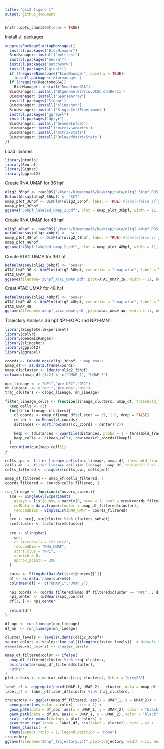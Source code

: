 ```yaml
---
title: "gsx2 figure 1"
output: github_document
---
```


```r
knitr::opts_chunk$set(echo = TRUE)
```

Install all packages 

```r
suppressPackageStartupMessages({
  install.packages("BiocManager")
  BiocManager::install("multtest")
  install.packages("Seurat")
  install.packages("patchwork")
  install.packages('gtools')
  if (!requireNamespace("BiocManager", quietly = TRUE))
    install.packages("BiocManager")
  if (!require(ReactomeGSA))
    BiocManager::install("ReactomeGSA")
  BiocManager::install('BSgenome.Drerio.UCSC.danRer11')
  BiocManager::install('SparseArray')
  install.packages('Signac')
  BiocManager::install('slingshot')
  BiocManager::install('SingleCellExperiment')
  install.packages("ggrepel")
  install.packages("dplyr")
  BiocManager::install('GenomeInfoDb')
  BiocManager::install('MatrixGenerics')
  BiocManager::install('matrixStats')
  BiocManager::install('DelayedMatrixStats')
})
```

Load libraries

```r
library(gtools)
library(Seurat)
library(Signac)
library(ggplot2)
```

Create RNA UMAP for 36 hpf
```r
olig2_36hpf <- readRDS("/Users/kimarena16/Desktop/data/olig2_36hpf.RDS")
DefaultAssay(olig2_36hpf) <- "SCT"
umap_plot_36hpf <- DimPlot(olig2_36hpf, label = TRUE) #label=false if you don't want labels on the plot
umap_plot_36hpf
ggsave("36hpf_labeled_umap_2.pdf", plot = umap_plot_36hpf, width = 11, height = 7, dpi = 300, units = "in")
```
Create RNA UMAP for 48 hpf
```r
olig2_48hpf <- readRDS("/Users/kimarena16/Desktop/data/olig2_48hpf.RDS")
DefaultAssay(olig2_48hpf) <- "SCT"
umap_plot_48hpf <- DimPlot(olig2_48hpf, label = TRUE) #label=false if you don't want labels on the plot
umap_plot_48hpf
ggsave("48hpf_labeled_umap_2.pdf", plot = umap_plot_48hpf, width = 11, height = 7, dpi = 300, units = "in")
```
Create ATAC UMAP for 36 hpf

```r
DefaultAssay(olig2_36hpf) <- "peaks"
ATAC_UMAP_36 <- DimPlot(olig2_36hpf, reduction = "umap.atac", label = TRUE, label.size = 5, repel = TRUE)
ATAC_UMAP_36
ggsave(filename="36hpf_ATAC_UMAP.pdf",plot=ATAC_UMAP_36, width = 11, height = 7, dpi = 300, units = "in")
```

Creat ATAC UMAP for 48 hpf

```r
DefaultAssay(olig2_48hpf) <- "peaks"
ATAC_UMAP_48 <- DimPlot(olig2_48hpf, reduction = "umap.atac", label = TRUE, label.size = 5, repel = TRUE)
ATAC_UMAP_48
ggsave(filename="48hpf_ATAC_UMAP.pdf",plot=ATAC_UMAP_48, width = 11, height = 7, dpi = 300, units = "in")
```

Trajectory Analysis 36 hpf NP1->OPC and NP1->MN1

```r
library(SingleCellExperiment)
library(dplyr)
library(GenomicRanges)
library(slingshot)
library(ggplot2)
library(ggrepel)

coords <- Embeddings(olig2_36hpf, "umap.rna")
umap_df <- as.data.frame(coords)
umap_df$cluster <- Idents(olig2_36hpf)
colnames(umap_df)[1:2] <- c("UMAP_1", "UMAP_2")

opc_lineage <- c("NP1","pre-OPC","OPC")
mn_lineage  <- c("NP1","pre-MNs","MN1")
traj_clusters <- c(opc_lineage, mn_lineage)

filter_lineage_cells <- function(lineage_clusters, umap_df, threshold_frac = 0.02, max_distance = 5){
  keep_cells <- c()
  for(cl in lineage_clusters){
    cl_coords <- umap_df[umap_df$cluster == cl, 1:2, drop = FALSE]
    center <- colMeans(cl_coords)
    distances <- sqrt(rowSums((cl_coords - center)^2))
    
    keep <- (distances < quantile(distances, probs = 1 - threshold_frac)) & (distances < max_distance)
    keep_cells <- c(keep_cells, rownames(cl_coords)[keep])
  }
  return(unique(keep_cells))
}

cells_opc <- filter_lineage_cells(opc_lineage, umap_df, threshold_frac = 0.02, max_distance = 5)
cells_mn  <- filter_lineage_cells(mn_lineage, umap_df, threshold_frac = 0.02, max_distance = 5)
cells_filtered <- unique(c(cells_opc, cells_mn))

umap_df_filtered <- umap_df[cells_filtered, ]
coords_filtered <- coords[cells_filtered, ]

run_lineage <- function(clusters_subset){
  sce <- SingleCellExperiment(
    assays = list(dummy = matrix(0, nrow = 1, ncol = nrow(coords_filtered))),
    colData = data.frame(cluster = umap_df_filtered$cluster),
    reducedDims = SimpleList(RNA_UMAP = coords_filtered)
  )
  sce <- sce[, sce$cluster %in% clusters_subset]
  sce$cluster <- factor(sce$cluster)
  
  sce <- slingshot(
    sce,
    clusterLabels = "cluster",
    reducedDim = "RNA_UMAP",
    start.clus = "NP1",
    stretch = 0,
    approx_points = 200
  )
  
  curve <- SlingshotDataSet(sce)@curves[[1]]
  df <- as.data.frame(curve$s)
  colnames(df) <- c("UMAP_1","UMAP_2")
  
  np1_coords <- coords_filtered[umap_df_filtered$cluster == "NP1", , drop = FALSE]
  np1_center <- colMeans(np1_coords)
  df[1, ] <- np1_center
  
  return(df)
}

df_opc <- run_lineage(opc_lineage)
df_mn  <- run_lineage(mn_lineage)

cluster_levels <- levels(Idents(olig2_36hpf))
seurat_colors <- scales::hue_pal()(length(cluster_levels))  # default Seurat colors
names(seurat_colors) <- cluster_levels

umap_df_filtered$color <- ifelse(
  umap_df_filtered$cluster %in% traj_clusters,
  as.character(umap_df_filtered$cluster),
  "Other"
)
plot_colors <- c(seurat_colors[traj_clusters], Other = "grey80")

label_df <- aggregate(cbind(UMAP_1, UMAP_2) ~ cluster, data = umap_df_filtered, FUN = mean)
label_df <- label_df[label_df$cluster %in% traj_clusters, ]

trajectory <- ggplot(umap_df_filtered, aes(x = UMAP_1, y = UMAP_2)) +
  geom_point(aes(color = color), size = 1) +
  geom_path(data = df_opc, aes(x = UMAP_1, y = UMAP_2), color = "black", size = 1) +
  geom_path(data = df_mn, aes(x = UMAP_1, y = UMAP_2), color = "black", size = 1) +
  scale_color_manual(values = plot_colors) +
  geom_text_repel(data = label_df, aes(label = cluster), size = 4) +
  theme_classic() +
  theme(aspect.ratio = 1, legend.position = "none")
trajectory
ggsave(filename="36hpf_trajectory.pdf",plot=trajectory, width = 11, height = 7, dpi = 300, units = "in")

```


